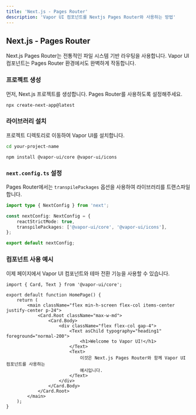 ```yaml
---
title: 'Next.js - Pages Router'
description: 'Vapor UI 컴포넌트를 Nextjs Pages Router와 사용하는 방법'
---
```


## Next.js - Pages Router

Next.js Pages Router는 전통적인 파일 시스템 기반 라우팅을 사용합니다. Vapor UI 컴포넌트는 Pages Router 환경에서도 완벽하게 작동합니다.

<Steps>
<Step>

### 프로젝트 생성

먼저, Next.js 프로젝트를 생성합니다. Pages Router를 사용하도록 설정해주세요.

```bash
npx create-next-app@latest
```

</Step>

<Step>

### 라이브러리 설치

프로젝트 디렉토리로 이동하여 Vapor UI를 설치합니다.

```bash
cd your-project-name
```

```package-install
npm install @vapor-ui/core @vapor-ui/icons
```

</Step>

<Step>

### `next.config.ts` 설정

Pages Router에서는 `transpilePackages` 옵션을 사용하여 라이브러리를 트랜스파일합니다.

```typescript title="next.config.ts"
import type { NextConfig } from 'next';

const nextConfig: NextConfig = {
    reactStrictMode: true,
    transpilePackages: ['@vapor-ui/core', '@vapor-ui/icons'],
};

export default nextConfig;
```

</Step>

<Step>

### 컴포넌트 사용 예시

이제 페이지에서 Vapor UI 컴포넌트와 테마 전환 기능을 사용할 수 있습니다.

```tsx title="pages/index.tsx"
import { Card, Text } from '@vapor-ui/core';

export default function HomePage() {
    return (
        <main className="flex min-h-screen flex-col items-center justify-center p-24">
            <Card.Root className="max-w-md">
                <Card.Body>
                    <div className="flex flex-col gap-4">
                        <Text asChild typography="heading1" foreground="normal-200">
                            <h1>Welcome to Vapor UI!</h1>
                        </Text>
                        <Text>
                            이것은 Next.js Pages Router와 함께 Vapor UI 컴포넌트를 사용하는
                            예시입니다.
                        </Text>
                    </div>
                </Card.Body>
            </Card.Root>
        </main>
    );
}
```

</Step>
</Steps>
